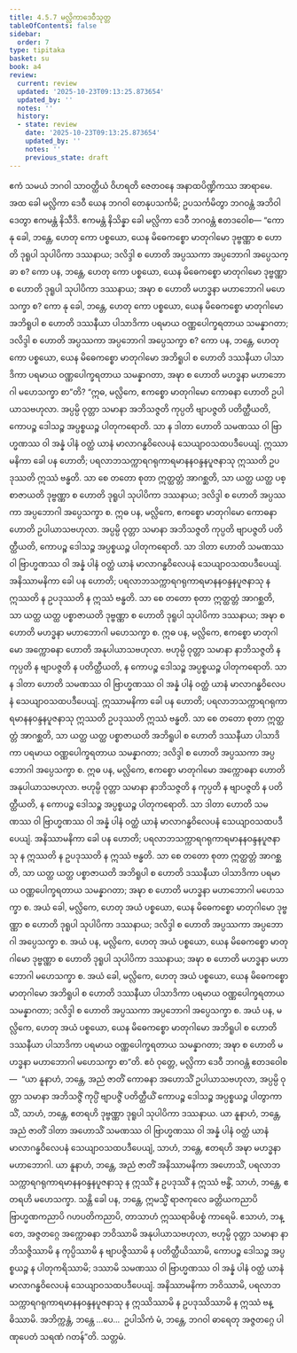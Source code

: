 ```yaml
---
title: 4.5.7 မလ္လိကာဒေဝီသုတ္တ
tableOfContents: false
sidebar:
  order: 7
type: tipitaka
basket: su
book: a4
review:
  current: review
  updated: '2025-10-23T09:13:25.873654'
  updated_by: ''
  notes: ''
  history:
  - state: review
    date: '2025-10-23T09:13:25.873654'
    updated_by: ''
    notes: ''
    previous_state: draft
---
```



<ReviewStatus review={frontmatter.review} showDetails={true} />

<HypothesisAnnotation frontmatter={frontmatter} />

<DynamicBreadcrumb />

<Division number="197" book="a4" e="ch" v="15" p="523">

<Paragraph number="1250" book="a4">
ဧကံ သမယံ ဘဂဝါ သာဝတ္ထိယံ ဝိဟရတိ ဇေတဝနေ အနာထပိဏ္ဍိကဿ အာရာမေ. အထ ခေါ မလ္လိကာ ဒေဝီ ယေန ဘဂဝါ တေနုပသင်္ကမိ; ဥပသင်္ကမိတွာ ဘဂဝန္တံ အဘိဝါဒေတွာ ဧကမန္တံ နိသီဒိ. ဧကမန္တံ နိသိန္နာ ခေါ မလ္လိကာ ဒေဝီ ဘဂဝန္တံ ဧတဒဝေါစ—
</Paragraph>

<Paragraph number="1251" book="a4">
“ကော နု ခေါ, ဘန္တေ, ဟေတု ကော ပစ္စယော, ယေန မိဓေကစ္စော မာတုဂါမော ဒုဗ္ဗဏ္ဏာ စ ဟောတိ ဒုရူပါ သုပါပိကာ ဒဿနာယ; ဒလိဒ္ဒါ စ ဟောတိ အပ္ပဿကာ အပ္ပဘောဂါ အပ္ပေသက္ခာ စ?
</Paragraph>

<Paragraph number="1252" book="a4">
ကော ပန, ဘန္တေ, ဟေတု ကော ပစ္စယော, ယေန မိဓေကစ္စော မာတုဂါမော ဒုဗ္ဗဏ္ဏာ စ ဟောတိ ဒုရူပါ သုပါပိကာ ဒဿနာယ; အဍ္ဎာ စ ဟောတိ မဟဒ္ဓနာ မဟာဘောဂါ မဟေသက္ခာ စ?
</Paragraph>

<Paragraph number="1253" book="a4">
ကော နု ခေါ, ဘန္တေ, ဟေတု ကော ပစ္စယော, ယေန မိဓေကစ္စော မာတုဂါမော အဘိရူပါ စ ဟောတိ ဒဿနီယာ ပါသာဒိကာ ပရမာယ ဝဏ္ဏပေါက္ခရတာယ သမန္နာဂတာ; ဒလိဒ္ဒါ စ ဟောတိ အပ္ပဿကာ အပ္ပဘောဂါ အပ္ပေသက္ခာ စ?
</Paragraph>

<Paragraph number="1254" book="a4">
ကော ပန, ဘန္တေ, ဟေတု ကော ပစ္စယော, ယေန မိဓေကစ္စော မာတုဂါမော အဘိရူပါ စ ဟောတိ ဒဿနီယာ ပါသာဒိကာ ပရမာယ ဝဏ္ဏပေါက္ခရတာယ သမန္နာဂတာ, အဍ္ဎာ စ ဟောတိ မဟဒ္ဓနာ မဟာဘောဂါ မဟေသက္ခာ စာ”တိ?
</Paragraph>

<Paragraph number="1255" book="a4">
“ဣဓ, မလ္လိကေ, ဧကစ္စော မာတုဂါမော ကောဓနာ ဟောတိ ဥပါယာသဗဟုလာ. အပ္ပမ္ပိ ဝုတ္တာ သမာနာ အဘိသဇ္ဇတိ ကုပ္ပတိ ဗျာပဇ္ဇတိ ပတိတ္ထီယတိ, ကောပဉ္စ ဒေါသဉ္စ အပ္ပစ္စယဉ္စ ပါတုကရောတိ. သာ န ဒါတာ ဟောတိ သမဏဿ ဝါ ဗြာဟ္မဏဿ ဝါ အန္နံ ပါနံ ဝတ္ထံ ယာနံ မာလာဂန္ဓဝိလေပနံ သေယျာဝသထပဒီပေယျံ. ဣဿာမနိကာ ခေါ ပန ဟောတိ; ပရလာဘသက္ကာရဂရုကာရမာနနဝန္ဒနပူဇနာသု ဣဿတိ ဥပဒုဿတိ ဣဿံ ဗန္ဓတိ. သာ စေ တတော စုတာ ဣတ္ထတ္တံ အာဂစ္ဆတိ, သာ ယတ္ထ ယတ္ထ ပစ္စာဇာယတိ ဒုဗ္ဗဏ္ဏာ စ ဟောတိ ဒုရူပါ သုပါပိကာ ဒဿနာယ; ဒလိဒ္ဒါ စ ဟောတိ အပ္ပဿကာ အပ္ပဘောဂါ အပ္ပေသက္ခာ စ.
</Paragraph>

<Paragraph number="1256" book="a4">
ဣဓ ပန, မလ္လိကေ, ဧကစ္စော မာတုဂါမော ကောဓနာ ဟောတိ ဥပါယာသဗဟုလာ. အပ္ပမ္ပိ ဝုတ္တာ သမာနာ အဘိသဇ္ဇတိ ကုပ္ပတိ ဗျာပဇ္ဇတိ ပတိတ္ထီယတိ, ကောပဉ္စ ဒေါသဉ္စ အပ္ပစ္စယဉ္စ ပါတုကရောတိ. သာ ဒါတာ ဟောတိ သမဏဿ ဝါ ဗြာဟ္မဏဿ ဝါ အန္နံ ပါနံ ဝတ္ထံ ယာနံ မာလာဂန္ဓဝိလေပနံ သေယျာဝသထပဒီပေယျံ. အနိဿာမနိကာ ခေါ ပန ဟောတိ; ပရလာဘသက္ကာရဂရုကာရမာနနဝန္ဒနပူဇနာသု န ဣဿတိ န ဥပဒုဿတိ န ဣဿံ ဗန္ဓတိ. သာ စေ တတော စုတာ ဣတ္ထတ္တံ အာဂစ္ဆတိ, သာ ယတ္ထ ယတ္ထ ပစ္စာဇာယတိ ဒုဗ္ဗဏ္ဏာ စ ဟောတိ ဒုရူပါ သုပါပိကာ ဒဿနာယ; အဍ္ဎာ စ ဟောတိ မဟဒ္ဓနာ မဟာဘောဂါ မဟေသက္ခာ စ.
</Paragraph>

<Paragraph number="1257" book="a4">
ဣဓ ပန, မလ္လိကေ, ဧကစ္စော မာတုဂါမော အက္ကောဓနာ ဟောတိ အနုပါယာသဗဟုလာ. ဗဟုမ္ပိ ဝုတ္တာ သမာနာ နာဘိသဇ္ဇတိ န ကုပ္ပတိ န ဗျာပဇ္ဇတိ န ပတိတ္ထီယတိ, န ကောပဉ္စ ဒေါသဉ္စ အပ္ပစ္စယဉ္စ ပါတုကရောတိ. သာ န ဒါတာ ဟောတိ သမဏဿ ဝါ ဗြာဟ္မဏဿ ဝါ အန္နံ ပါနံ ဝတ္ထံ ယာနံ မာလာဂန္ဓဝိလေပနံ သေယျာဝသထပဒီပေယျံ. ဣဿာမနိကာ ခေါ ပန ဟောတိ; ပရလာဘသက္ကာရဂရုကာရမာနနဝန္ဒနပူဇနာသု ဣဿတိ ဥပဒုဿတိ ဣဿံ ဗန္ဓတိ. သာ စေ တတော စုတာ ဣတ္ထတ္တံ အာဂစ္ဆတိ, သာ ယတ္ထ ယတ္ထ ပစ္စာဇာယတိ အဘိရူပါ စ ဟောတိ ဒဿနီယာ ပါသာဒိကာ ပရမာယ ဝဏ္ဏပေါက္ခရတာယ သမန္နာဂတာ; ဒလိဒ္ဒါ စ ဟောတိ အပ္ပဿကာ အပ္ပဘောဂါ အပ္ပေသက္ခာ စ.
</Paragraph>

<Paragraph number="1258" book="a4">
ဣဓ ပန, မလ္လိကေ, ဧကစ္စော မာတုဂါမော အက္ကောဓနာ ဟောတိ အနုပါယာသဗဟုလာ. ဗဟုမ္ပိ ဝုတ္တာ သမာနာ နာဘိသဇ္ဇတိ န ကုပ္ပတိ န ဗျာပဇ္ဇတိ န ပတိတ္ထီယတိ, န ကောပဉ္စ ဒေါသဉ္စ အပ္ပစ္စယဉ္စ ပါတုကရောတိ. သာ ဒါတာ ဟောတိ သမဏဿ ဝါ ဗြာဟ္မဏဿ ဝါ အန္နံ ပါနံ ဝတ္ထံ ယာနံ မာလာဂန္ဓဝိလေပနံ သေယျာဝသထပဒီပေယျံ. အနိဿာမနိကာ ခေါ ပန ဟောတိ; ပရလာဘသက္ကာရဂရုကာရမာနနဝန္ဒနပူဇနာသု န ဣဿတိ န ဥပဒုဿတိ န ဣဿံ ဗန္ဓတိ. သာ စေ တတော စုတာ ဣတ္ထတ္တံ အာဂစ္ဆတိ, သာ ယတ္ထ ယတ္ထ ပစ္စာဇာယတိ အဘိရူပါ စ ဟောတိ ဒဿနီယာ ပါသာဒိကာ ပရမာယ ဝဏ္ဏပေါက္ခရတာယ သမန္နာဂတာ; အဍ္ဎာ စ ဟောတိ မဟဒ္ဓနာ မဟာဘောဂါ မဟေသက္ခာ စ.
</Paragraph>

<Paragraph number="1259" book="a4">
အယံ ခေါ, မလ္လိကေ, ဟေတု အယံ ပစ္စယော, ယေန မိဓေကစ္စော မာတုဂါမော ဒုဗ္ဗဏ္ဏာ စ ဟောတိ ဒုရူပါ သုပါပိကာ ဒဿနာယ; ဒလိဒ္ဒါ စ ဟောတိ အပ္ပဿကာ အပ္ပဘောဂါ အပ္ပေသက္ခာ စ. အယံ ပန, မလ္လိကေ, ဟေတု အယံ ပစ္စယော, ယေန မိဓေကစ္စော မာတုဂါမော ဒုဗ္ဗဏ္ဏာ စ ဟောတိ ဒုရူပါ သုပါပိကာ ဒဿနာယ; အဍ္ဎာ စ ဟောတိ မဟဒ္ဓနာ မဟာဘောဂါ မဟေသက္ခာ စ. အယံ ခေါ, မလ္လိကေ, ဟေတု အယံ ပစ္စယော, ယေန မိဓေကစ္စော မာတုဂါမော အဘိရူပါ စ ဟောတိ ဒဿနီယာ ပါသာဒိကာ ပရမာယ ဝဏ္ဏပေါက္ခရတာယ သမန္နာဂတာ; ဒလိဒ္ဒါ စ ဟောတိ အပ္ပဿကာ အပ္ပဘောဂါ အပ္ပေသက္ခာ စ. အယံ ပန, မလ္လိကေ, ဟေတု အယံ ပစ္စယော, ယေန မိဓေကစ္စော မာတုဂါမော အဘိရူပါ စ ဟောတိ ဒဿနီယာ ပါသာဒိကာ ပရမာယ ဝဏ္ဏပေါက္ခရတာယ သမန္နာဂတာ; အဍ္ဎာ စ ဟောတိ မဟဒ္ဓနာ မဟာဘောဂါ မဟေသက္ခာ စာ”တိ.
</Paragraph>

<Paragraph number="1260" book="a4">
ဧဝံ ဝုတ္တေ, မလ္လိကာ ဒေဝီ ဘဂဝန္တံ ဧတဒဝေါစ—  “ယာ နူနာဟံ, ဘန္တေ, အညံ ဇာတိံ ကောဓနာ အဟောသိံ ဥပါယာသဗဟုလာ, အပ္ပမ္ပိ ဝုတ္တာ သမာနာ အဘိသဇ္ဇိံ ကုပ္ပိံ ဗျာပဇ္ဇိံ ပတိတ္ထီယိံ ကောပဉ္စ ဒေါသဉ္စ အပ္ပစ္စယဉ္စ ပါတွာကာသိံ, သာဟံ, ဘန္တေ, ဧတရဟိ ဒုဗ္ဗဏ္ဏာ ဒုရူပါ သုပါပိကာ ဒဿနာယ.
</Paragraph>

<Paragraph number="1261" book="a4">
ယာ နူနာဟံ, ဘန္တေ, အညံ ဇာတိံ ဒါတာ အဟောသိံ သမဏဿ ဝါ ဗြာဟ္မဏဿ ဝါ အန္နံ ပါနံ ဝတ္ထံ ယာနံ မာလာဂန္ဓဝိလေပနံ သေယျာဝသထပဒီပေယျံ, သာဟံ, ဘန္တေ, ဧတရဟိ အဍ္ဎာ မဟဒ္ဓနာ မဟာဘောဂါ.
</Paragraph>

<Paragraph number="1262" book="a4">
ယာ နူနာဟံ, ဘန္တေ, အညံ ဇာတိံ အနိဿာမနိကာ အဟောသိံ, ပရလာဘသက္ကာရဂရုကာရမာနနဝန္ဒနပူဇနာသု န ဣဿိံ န ဥပဒုဿိံ န ဣဿံ ဗန္ဓိံ, သာဟံ, ဘန္တေ, ဧတရဟိ မဟေသက္ခာ. သန္တိ ခေါ ပန, ဘန္တေ, ဣမသ္မိံ ရာဇကုလေ ခတ္တိယကညာပိ ဗြာဟ္မဏကညာပိ ဂဟပတိကညာပိ, တာသာဟံ ဣဿရာဓိပစ္စံ ကာရေမိ. ဧသာဟံ, ဘန္တေ, အဇ္ဇတဂ္ဂေ အက္ကောဓနာ ဘဝိဿာမိ အနုပါယာသဗဟုလာ, ဗဟုမ္ပိ ဝုတ္တာ သမာနာ နာဘိသဇ္ဇိဿာမိ န ကုပ္ပိဿာမိ န ဗျာပဇ္ဇိဿာမိ န ပတိတ္ထီယိဿာမိ, ကောပဉ္စ ဒေါသဉ္စ အပ္ပစ္စယဉ္စ န ပါတုကရိဿာမိ; ဒဿာမိ သမဏဿ ဝါ ဗြာဟ္မဏဿ ဝါ အန္နံ ပါနံ ဝတ္ထံ ယာနံ မာလာဂန္ဓဝိလေပနံ သေယျာဝသထပဒီပေယျံ. အနိဿာမနိကာ ဘဝိဿာမိ, ပရလာဘသက္ကာရဂရုကာရမာနနဝန္ဒနပူဇနာသု န ဣဿိဿာမိ န ဥပဒုဿိဿာမိ န ဣဿံ ဗန္ဓိဿာမိ. အဘိက္ကန္တံ, ဘန္တေ …ပေ…  ဥပါသိကံ မံ, ဘန္တေ, ဘဂဝါ ဓာရေတု အဇ္ဇတဂ္ဂေ ပါဏုပေတံ သရဏံ ဂတန်”တိ.

</Paragraph>
</Division>

<Paragraph number="1263" type="center" book="a4">
သတ္တမံ.
</Paragraph>